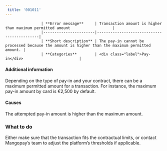 ```yaml
---  
 title: '001011'  
---  
```



                    | **Error message**     | Transaction amount is higher than maximum permitted amount                   |
                    |-----------------------|--------------------------------------------|
                    | **Short description** | The pay-in cannot be processed because the amount is higher than the maximum permitted amount. |
                    | **Categories**        | <div class="label">Pay-in</div>                         |
                  

#### Additional information  

Depending on the type of pay-in and your contract, there can be a maximum permitted amount for a transaction. For instance, the maximum pay-in amount by card is €2,500 by default.  

#### Causes  

The attempted pay-in amount is higher than the maximum amount.  

### What to do  

Either make sure that the transaction fits the contractual limits, or contact Mangopay’s team to adjust the platform’s thresholds if applicable.